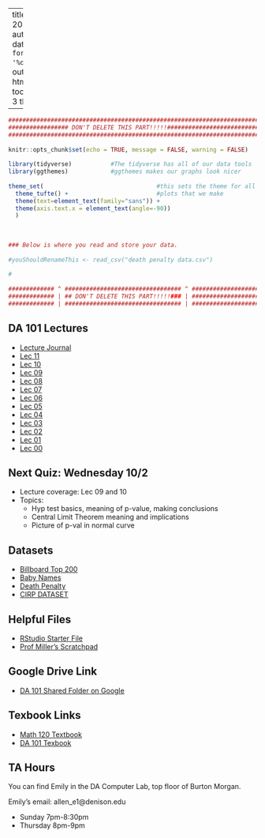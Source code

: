 
---
title: "DA 101 Fall 2019 Homepage"
author: Ali Miller
date: "Updated: `r format(Sys.time(), '%d %B, %Y')`"
output: 
  html_document:
    toc: true
    toc_depth: 3
    theme: yeti
    
      
  
---

```r
###########################################################################
################# DON'T DELETE THIS PART!!!!!##############################
###########################################################################
                                                                          #
knitr::opts_chunk$set(echo = TRUE, message = FALSE, warning = FALSE)      #
                                                                          #
library(tidyverse)           #The tidyverse has all of our data tools     #
library(ggthemes)            #ggthemes makes our graphs look nicer        #
                                                                          # 
theme_set(                                #this sets the theme for all    #
  theme_tufte() +                         #plots that we make             #
  theme(text=element_text(family="sans")) + 
  theme(axis.text.x = element_text(angle=-90))                            #
  )                                                                       #
                                                                          #
                                                                          #
                                                                          #
### Below is where you read and store your data.                          #
                                                                          #
#youShouldRenameThis <- read_csv("death penalty data.csv")
                                                                          #
#
                                                                          #
############# ^ ################################# ^ #######################
############# | ## DON'T DELETE THIS PART!!!!!### | #######################
############# | ################################# | #######################
```



## DA 101 Lectures

- [Lecture Journal](https://millera2.github.io/DA-101/DA-101-Lecture-Journal.html)
- [Lec 11](https://millera2.github.io/DA-101/DA-101-Lec-11.html)
- [Lec 10](https://millera2.github.io/DA-101/DA-101-Lec-10.html)
- [Lec 09](https://millera2.github.io/DA-101/DA-101-Lec-09.html)
- [Lec 08](https://millera2.github.io/DA-101/DA-101-Lec-08.html)
- [Lec 07](https://millera2.github.io/DA-101/DA-101-Lec-07.html)
- [Lec 06](https://millera2.github.io/DA-101/DA-101-Lec-06.html)
- [Lec 05](https://millera2.github.io/DA-101/DA-101-Lec-05.html)
- [Lec 04](https://millera2.github.io/DA-101/DA-101-Lec-04.html)
- [Lec 03](https://millera2.github.io/DA-101/DA-101-Lec-03.html)
- [Lec 02](https://millera2.github.io/DA-101/DA-101-Lec-02.html)
- [Lec 01](https://millera2.github.io/DA-101/DA-101-Lec-01.html)
- [Lec 00](https://millera2.github.io/DA-101/DA-101-Lec-00.html)


## Next Quiz:  Wednesday 10/2

- Lecture coverage:  Lec 09 and 10
- Topics:
  - Hyp test basics, meaning of p-value, making conclusions
  - Central Limit Theorem meaning and implications
  - Picture of p-val in normal curve

## Datasets

- [Billboard Top 200](https://millera2.github.io/Data/billboard.csv)
- [Baby Names](https://drive.google.com/file/d/1W5baem_xOJ9SVlaD_QHnXNdfA9dtBXaS/view?usp=sharing)
- [Death Penalty](https://millera2.github.io/Data/death-penalty-data.csv)
- [CIRP DATASET](https://drive.google.com/file/d/1-FxOfb3-Hm8DPKSpkqlHGZ91154xMW4s/view?usp=sharing)

## Helpful Files

- [RStudio Starter File](https://drive.google.com/file/d/11BeqynZbBAKSgezmbSkNVZTcK_05EuEY/view?usp=sharing)
- [Prof Miller's Scratchpad](https://docs.google.com/document/d/1oSEe98j0aBPkbYyuubEn5ON4mjph3uOzIbeskYLC0y0/edit?usp=sharing)

## Google Drive Link


- [DA 101 Shared Folder on Google](https://drive.google.com/drive/folders/1-gITNFSEY_cUjLh1VShKmUkAr4XCf3Zx?usp=sharing)

## Texbook Links

- [Math 120 Textbook](https://www.openintro.org/stat/textbook.php?stat_book=os)
- [DA 101 Texbook](https://r4ds.had.co.nz)

## TA Hours

You can find Emily in the DA Computer Lab, top floor of Burton Morgan.  


Emily's email: allen_e1@denison.edu

- Sunday 7pm-8:30pm
- Thursday 8pm-9pm


